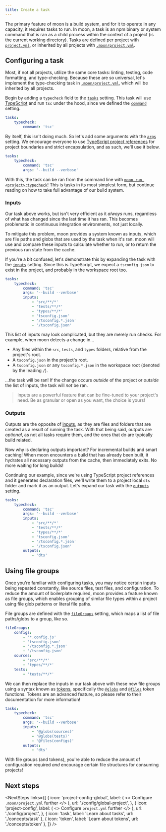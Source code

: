 ```yaml
---
title: Create a task
---
```



<HeaderLabel text="10 min" />

The primary feature of moon is a build system, and for it to operate in any capacity, it requires
tasks to run. In moon, a task is an npm binary or system command that is ran as a child process
within the context of a project (is the current working directory). Tasks are defined per project
with [`project.yml`](./config/project), or inherited by all projects with
[`.moon/project.yml`](./config/global-project).

## Configuring a task

Most, if not all projects, utilize the same core tasks: linting, testing, code formatting, and
type-checking. Because these are so universal, let's implement the type-checking task in
[`.moon/project.yml`](./config/global-project), which will be inherited by all projects.

Begin by adding a `typecheck` field to the [`tasks`](./config/project#tasks) setting. This task will
use [TypeScript](https://www.typescriptlang.org/) and run `tsc` under the hood, since we defined the
[`command`](./config/project#command) setting.

```yaml title=".moon/project.yml" {2,3}
tasks:
	typecheck:
		command: 'tsc'
```

By itself, this isn't doing much. So let's add some arguments with the
[`args`](./config/project#args) setting. We encourage everyone to use
[TypeScript project references](https://www.typescriptlang.org/docs/handbook/project-references.html)
for project boundaries and strict encapsulation, and as such, we'll use it below.

```yaml title=".moon/project.yml" {4}
tasks:
	typecheck:
		command: 'tsc'
		args: '--build --verbose'
```

With this, the task can be ran from the command line with
[`moon run <project>:typecheck`](./commands/run)! This is tasks in its most simplest form, but
continue reading on how to take full advantage of our build system.

### Inputs

Our task above works, but isn't very efficient as it _always_ runs, regardless of what has changed
since the last time it has ran. This becomes problematic in continuous integration environments, not
just locally.

To mitigate this problem, moon provides a system known as inputs, which are file paths and globs
that are used by the task when it's ran. moon will use and compare these inputs to calculate whether
to run, or to return the previous run state from the cache.

If you're a bit confused, let's demonstrate this by expanding the task with the
[`inputs`](./config/project#inputs) setting. Since this is TypeScript, we expect a `tsconfig.json`
to exist in the project, and probably in the workspace root too.

```yaml title=".moon/project.yml" {5-11}
tasks:
	typecheck:
		command: 'tsc'
		args: '--build --verbose'
		inputs:
			- 'src/**/*'
			- 'tests/**/*'
			- 'types/**/*'
			- 'tsconfig.json'
			- '/tsconfig.*.json'
			- '/tsconfig.json'
```

This list of inputs may look complicated, but they are merely run checks. For example, when moon
detects a change in...

- Any files within the `src`, `tests`, and `types` folders, relative from the project's root.
- A `tsconfig.json` in the project's root.
- A `tsconfig.json` or any `tsconfig.*.json` in the workspace root (denoted by the leading `/`).

...the task will be ran! If the change occurs _outside_ of the project or _outside_ the list of
inputs, the task will _not_ be ran.

> Inputs are a powerful feature that can be fine-tuned to your project's need. Be as granular or
> open as you want, the choice is yours!

### Outputs

Outputs are the opposite of [inputs](#inputs), as they are files and folders that are created as a
result of running the task. With that being said, outputs are _optional_, as not all tasks require
them, and the ones that do are typically build related.

Now why is declaring outputs important? For incremental builds and smart caching! When moon
encounters a build that has already been built, it hydrates all necessary outputs from the cache,
then immediately exits. No more waiting for long builds!

Continuing our example, since we're using TypeScript project references and it generates declaration
files, we'll write them to a project local `dts` folder and mark it as an output. Let's expand our
task with the [`outputs`](./config/project#outputs) setting.

```yaml title=".moon/project.yml" {12,13}
tasks:
	typecheck:
		command: 'tsc'
		args: '--build --verbose'
		inputs:
			- 'src/**/*'
			- 'tests/**/*'
			- 'types/**/*'
			- 'tsconfig.json'
			- '/tsconfig.*.json'
			- '/tsconfig.json'
		outputs:
			- 'dts'
```

## Using file groups

Once you're familiar with configuring tasks, you may notice certain inputs being repeated
constantly, like source files, test files, and configuration. To reduce the amount of boilerplate
required, moon provides a feature known as file groups, which enables grouping of similar file types
within a project using file glob patterns or literal file paths.

File groups are defined with the [`fileGroups`](./config/project#filegroups) setting, which maps a
list of file paths/globs to a group, like so.

```yaml title=".moon/project.yml"
fileGroups:
	configs:
		- '*.config.js'
		- 'tsconfig.json'
		- '/tsconfig.*.json'
		- '/tsconfig.json'
	sources:
		- 'src/**/*'
		- 'types/**/*'
	tests:
		- 'tests/**/*'
```

We can then replace the inputs in our task above with these new file groups using a syntax known as
[tokens](./concepts/token), specifically the [`@globs`](./concepts/token#globs) and
[`@files`](./concepts/token#files) token functions. Tokens are an advanced feature, so please refer
to their documentation for more information!

```yaml title=".moon/project.yml" {6-8}
tasks:
	typecheck:
		command: 'tsc'
		args: '--build --verbose'
		inputs:
			- '@globs(sources)'
			- '@globs(tests)'
			- '@files(configs)'
		outputs:
			- 'dts'
```

With file groups (and tokens), you're able to reduce the amount of configuration required _and_
encourage certain file structures for consuming projects!

## Next steps

<NextSteps
	links={[
		{
			icon: 'project-config-global',
			label: (
				<>
					Configure <code>.moon/project.yml</code> further
				</>
			),
			url: './config/global-project',
		},
		{
			icon: 'project-config',
			label: (
				<>
					Configure <code>project.yml</code> further
				</>
			),
			url: './config/project',
		},
		{ icon: 'task', label: 'Learn about tasks', url: './concepts/task' },
		{ icon: 'token', label: 'Learn about tokens', url: './concepts/token' },
	]}
/>
